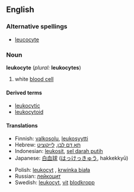 ==English==

===Alternative spellings===
* [[leucocyte]]

===Noun===
'''leukocyte''' (''plural:'' '''leukocytes''')
# {{cytology}} white [[blood cell]]

====Derived terms====
*[[leukocytic]]
*[[leukocytoid]]

====Translations====
{{top}}
*Finnish: [[valkosolu]], [[leukosyytti]]
*Hebrew: [[תא דם לבן]], [[לייקוציט]]
*Indonesian: [[leukosit]], [[sel darah putih]]
*Japanese: [[白血球]] ([[はっけっきゅう]], hakkekkyū)
{{mid}}
*Polish: [[leukocyt]] {{m}}, [[krwinka biała]] {{f}}
*Russian: [[лейкоцит]]
*Swedish: [[leukocyt]], [[vit]] [[blodkropp]]
{{bottom}}